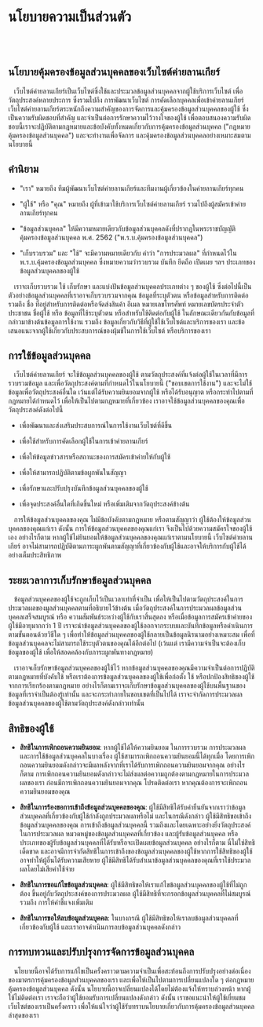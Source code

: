 # นโยบายความเป็นส่วนตัว

<br />
<br />

## นโยบายคุ้มครองข้อมูลส่วนบุคคลของเว็บไซต์ค่ายลานเกียร์

&nbsp;&nbsp; เว็บไซต์ค่ายลานเกียร์เป็นเว็บไซต์ซึ่งใช้และประมวลข้อมูลส่วนบุคคลจากผู้ใช้บริการเว็บไซต์
เพื่อวัตถุประสงค์หลายประการ ซึ่งรวมไปถึง การพัฒนาเว็บไซต์ การคัดเลือกบุคคลเพื่อเข้าค่ายลานเกียร์
เว็บไซต์ค่ายลานเกียร์ตระหนักถึงความสำคัญของการจัดการและคุ้มครองข้อมูลส่วนบุคคลของผู้ใช้ ซึ่งเป็นความรับผิดชอบที่สำคัญ
และจำเป็นต่อการรักษาความไว้วางใจของผู้ใช้
เพื่อตอบสนองความรับผิดชอบนี้เราจะปฏิบัติตามกฎหมายและข้อบังคับทั้งหมดเกี่ยวกับการคุ้มครองข้อมูลส่วนบุคคล ("กฎหมายคุ้มครองข้อมูลส่วนบุคคล")
และจะทำงานเพื่อจัดการ และคุ้มครองข้อมูลส่วนบุคคลอย่างเหมาะสมตามนโยบายนี้

## คำนิยาม

- "เรา" หมายถึง ทีมผู้พัฒนาเว็บไซต์ค่ายลานเกียร์และทีมงานผู้เกี่ยวข้องในค่ายลานเกียร์ทุกคน

- "ผู้ใช้" หรือ "คุณ" หมายถึง ผู้ที่เข้ามาใช้บริการเว็บไซต์ค่ายลานเกียร์ รวมไปถึงผู้สมัครเข้าค่ายลานเกียร์ทุกคน

- "ข้อมูลส่วนบุคคล" ให้มีความหมายเดียวกับข้อมูลส่วนบุคคลดังที่ปรากฏในพระราชบัญญัติคุ้มครองข้อมูลส่วนบุคคล พ.ศ. 2562 ("พ.ร.บ.คุ้มครองข้อมูลส่วนบุคคล")

- "เก็บรวบรวม" และ "ใช้" จะมีความหมายเดียวกับ คำว่า "การประมวลผล" ที่กำหนดไว้ใน พ.ร.บ.คุ้มครองข้อมูลส่วนบุคคล ซึ่งหมายความว่ารวบรวม บันทึก ยึดถือ เปิดเผย ฯลฯ
  ประเภทของข้อมูลส่วนบุคคลของผู้ใช้

&nbsp;&nbsp; เราจะเก็บรวบรวม ใช้ เก็บรักษา และแบ่งปันข้อมูลส่วนบุคคลประเภทต่าง ๆ ของผู้ใช้ ซึ่งต่อไปนี้เป็นตัวอย่างข้อมูลส่วนบุคคลที่เราอาจเก็บรวบรวมจากคุณ
ข้อมูลที่ระบุตัวตน หรือข้อมูลสำหรับการติดต่อ รวมถึง ชื่อ ที่อยู่สำหรับการติดต่อหรือจัดส่งสินค้า อีเมล หมายเลขโทรศัพท์ หมายเลขบัตรประจำตัวประชาชน ชื่อผู้ใช้ หรือ
ข้อมูลที่ใช้ระบุตัวตน หรือสำหรับใช้ติดต่อกับผู้ใช้ ในลักษณะเดียวกันกับข้อมูลที่กล่าวมาข้างต้นข้อมูลการใช้งาน รวมถึง ข้อมูลเกี่ยวกับวิธีที่ผู้ใช้ใช้เว็บไซต์และบริการของเรา
และข้อเสนอแนะจากผู้ใช้เกี่ยวกับประสบการณ์ของผุ้มช้ในการใช้เว็บไซต์ หรือบริการของเรา

## การใช้ข้อมูลส่วนบุคคล

&nbsp;&nbsp; เว็บไซต์ค่ายลานเกียร์ จะใช้ข้อมูลส่วนบุคคลของผู้ใช้ ตามวัตถุประสงค์ที่แจ้งต่อผู้ใช้ในเวลาที่มีการรวบรวมข้อมูล และเพื่อวัตถุประสงค์ตามที่กำหนดไว้ในนโยบายนี้
("ขอบเขตการใช้งาน") และจะไม่ใช้ข้อมูลเพื่อวัตถุประสงค์อื่นใด เว้นแต่ได้รับความยินยอมจากผู้ใช้ หรือได้รับอนุญาต หรือกระทำไปตามที่กฎหมายได้กำหนดไว้ เพื่อให้เป็นไปตามกฎหมายที่เกี่ยวข้อง
เราอาจใช้ข้อมูลส่วนบุคคลของคุณเพื่อวัตถุประสงค์ดังต่อไปนี้

- เพื่อพัฒนาและส่งเสริมประสบการณ์ในการใช้งานเว็บไซต์ที่ดีขึ้น

- เพื่อใช้สำหรับการคัดเลือกผู้ใช้ในการเข้าค่ายลานเกียร์

- เพื่อให้ข้อมูลข่าวสารหรือสถานะของการสมัครเข้าค่ายให้กับผู้ใช้

- เพื่อให้สามารถปฏิบัติตามข้อผูกพันในสัญญา

- เพื่อรักษาและปรับปรุงบันทึกข้อมูลส่วนบุคคลของผู้ใช้

- เพื่อจุดประสงค์อื่นใดที่เกิดขึ้นใหม่ หรือเพิ่มเติมจากวัตถุประสงค์ข้างต้น

&nbsp;&nbsp; การให้ข้อมูลส่วนบุคคลของคุณ ไม่มีข้อบังคับตามกฎหมาย หรือตามสัญญาว่า
ผู้ใช้ต้องให้ข้อมูลส่วนบุคคลของคุณแก่เรา ดังนั้น การให้ข้อมูลส่วนบุคคลของคุณแก่เรา
จึงเป็นไปด้วยความสมัครใจของผู้ใช้เอง อย่างไรก็ตาม
หากผู้ใช้ไม่ยินยอมให้ข้อมูลส่วนบุคคลของคุณแก่เราตามนโยบายนี้
เว็บไซต์ค่ายลานเกียร์ อาจไม่สามารถปฏิบัติตามภาระผูกพันตามสัญญาที่เกี่ยวข้องกับผู้ใช้และอาจให้บริการกับผู้ใช้ได้อย่างเต็มประสิทธิภาพ

## ระยะเวลาการเก็บรักษาข้อมูลส่วนบุคคล

&nbsp;&nbsp; ข้อมูลส่วนบุคคลของผู้ใช้จะถูกเก็บไว้เป็นเวลาเท่าที่จำเป็น เพื่อให้เป็นไปตามวัตถุประสงค์ในการประมวลผลของมูลส่วนบุคคลตามที่อธิบายไว้ข้างต้น
เมื่อวัตถุประสงค์ในการประมวลผลข้อมูลส่วนบุคคลเสร็จสมบูรณ์ หรือ ความสัมพันธ์ระหว่างผู้ใช้กับเราสิ้นสุดลง หรือเมื่อข้อมูลการสมัครเข้าค่ายของผู้ใช้มีอายุมากกว่า 1 ปี
เราจะนำข้อมูลส่วนบุคคลของผู้ใช้ออกจากระบบและบันทึกข้อมูลหรือดำเนินการตามขั้นตอนด้วยวิธีใด ๆ เพื่อทำให้ข้อมูลส่วนบุคคลของผู้ใช้กลายเป็นข้อมูลนิรนามอย่างเหมาะสม
เพื่อที่ข้อมูลส่วนบุคคลจะไม่สามารถใช้ระบุตัวตนของคุณได้อีกต่อไป (เว้นแต่ เรามีความจำเป็นจะต้องเก็บข้อมูลของผู้ใช้ เพื่อให้สอดคล้องกับภาระผูกพันทางกฎหมาย)

&nbsp;&nbsp; เราอาจเก็บรักษาข้อมูลส่วนบุคคลของผู้ใช้ไว้ หากข้อมูลส่วนบุคคลของคุณมีความจำเป็นต่อการปฏิบัติ ตามกฎหมายที่บังคับใช้ หรือเราต้องการข้อมูลส่วนบุคคลของผู้ใช้เพื่อก่อตั้ง ใช้
หรือปกป้องสิทธิของผู้ใช้จากการเรียกร้องตามกฎหมาย อย่างไรก็ตามเราจะเก็บรักษาข้อมูลส่วนบุคคลของผู้ใช้บนพื้นฐานของข้อมูลที่เราจำเป็นต้องรู้เท่านั้น
และจะกระทำภายในขอบเขตที่เป็นไปได้ เราจะจำกัดการประมวลผลข้อมูลส่วนบุคคลของผู้ใช้ตามวัตถุประสงค์ดังกล่าวเท่านั้น

## สิทธิของผู้ใช้

- **สิทธิในการเพิกถอนความยินยอม**: หากผู้ใช้ได้ให้ความยินยอม ในการรวบรวม การประมวลผล และการใช้ข้อมูลส่วนบุคคลในบางเรื่อง
  ผู้ใช้สามารถเพิกถอนความยินยอมนี้ได้ทุกเมื่อ โดยการเพิกถอนความยินยอมดังกล่าวจะมีผลหลังจากที่เราได้รับการเพิกถอนความยินยอมจากคุณ
  อย่างไรก็ตาม การเพิกถอนความยินยอมดังกล่าวจะไม่ส่งผลต่อความถูกต้องตามกฎหมายในการประมวลผลของเรา ก่อนมีการเพิกถอนความยินยอมจากคุณ
  โปรดติดต่อเรา หากคุณต้องการจะเพิกถอนความยินยอมของคุณ

- **สิทธิในการร้องขอการเข้าถึงข้อมูลส่วนบุคคลของคุณ**: ผู้ใช้มีสิทธิได้รับคำยืนยันจากเราว่าข้อมูลส่วนบุคคลที่เกี่ยวข้องกับผู้ใช้กำลังถูกประมวลผลหรือไม่
  และในกรณีดังกล่าว ผู้ใช้มีสิทธิขอเข้าถึงข้อมูลส่วนบุคคลของคุณ การเข้าถึงข้อมูลส่วนบุคคลนี้
  รวมถึงและโดยเฉพาะอย่างยิ่งวัตถุประสงค์ในการประมวลผล หมวดหมู่ของข้อมูลส่วนบุคคลที่เกี่ยวข้อง
  และผู้รับข้อมูลส่วนบุคคล หรือประเภทของผู้รับข้อมูลส่วนบุคคลที่ได้รับหรือจะเปิดเผยข้อมูลส่วนบุคคล อย่างไรก็ตาม นี่ไม่ใช่สิทธิเด็ดขาด
  และอาจมีการจำกัดสิทธิในการเข้าถึงของข้อมูลส่วนบุคคลของผู้ใช้หากการใช้สิทธิของผู้ใช้อาจทำให้ผู้อื่นได้รับความเสียหาย
  ผู้ใช้มีสิทธิได้รับสำเนาข้อมูลส่วนบุคคลของคุณที่เราใช้ประมวลผลโดยไม่เสียค่าใช้จ่าย

- **สิทธิในการขอแก้ไขข้อมูลส่วนบุคคล**: ผู้ใช้มีสิทธิขอให้เราแก้ไขข้อมูลส่วนบุคคลของผู้ใช้ที่ไม่ถูกต้อง ขึ้นอยู่กับวัตถุประสงค์ของการประมวลผล
  ผู้ใช้มีสิทธิที่จะกรอกข้อมูลส่วนบุคคลที่ไม่สมบูรณ์ รวมถึง การให้คำชี้แจงเพิ่มเติม

- **สิทธิในการขอให้ลบข้อมูลส่วนบุคคล**: ในบางกรณี ผู้ใช้มีสิทธิขอให้เราลบข้อมูลส่วนบุคคลที่เกี่ยวข้องกับผู้ใช้ และเราอาจดำเนินการลบข้อมูลส่วนบุคคลดังกล่าว

## การทบทวนและปรับปรุงการจัดการข้อมูลส่วนบุคคล

&nbsp;&nbsp; นโยบายนี้อาจได้รับการแก้ไขเป็นครั้งคราวตามความจำเป็นเพื่อสะท้อนถึงการปรับปรุงอย่างต่อเนื่องของมาตรการคุ้มครองข้อมูลส่วนบุคคลของเรา
และเพื่อให้เป็นไปตามการเปลี่ยนแปลงใด ๆ ต่อกฎหมายคุ้มครองข้อมูลส่วนบุคคล ดังนั้น นโยบายนี้อาจเปลี่ยนแปลงได้โดยไม่ต้องแจ้งให้ทราบล่วงหน้า หากผู้ใช้ไม่ติดต่อเรา
เราจะถือว่าผู้ใช้ยอมรับการเปลี่ยนแปลงดังกล่าว ดังนั้น เราขอแนะนำให้ผู้ใช้เยี่ยมชมเว็บไซต์ของเราเป็นครั้งคราว เพื่อให้แน่ใจว่าผู้ใช้รับทราบนโยบายเกี่ยวกับการคุ้มครองข้อมูลส่วนบุคคลล่าสุดของเรา
